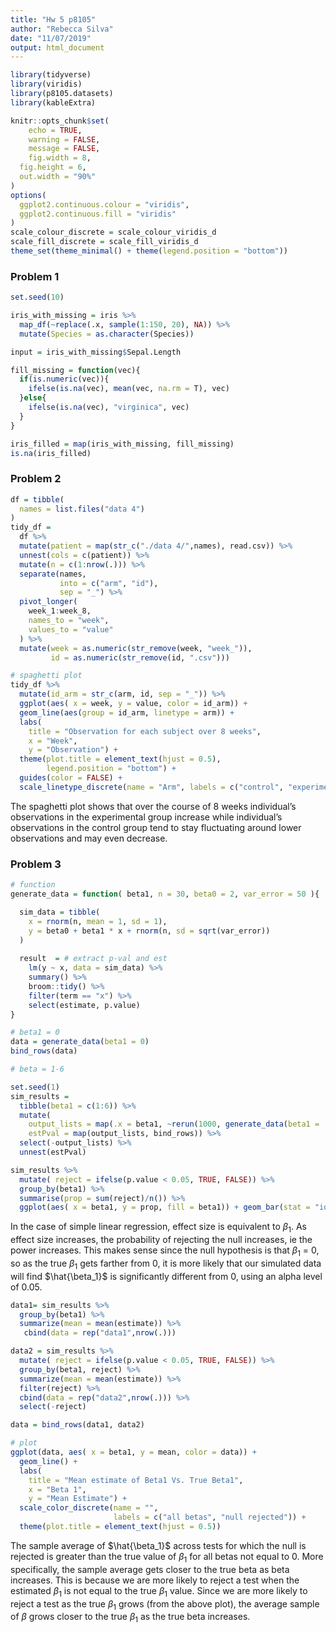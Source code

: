 ```yaml
---
title: "Hw 5 p8105"
author: "Rebecca Silva"
date: "11/07/2019"
output: html_document
---
```


```r
library(tidyverse)
library(viridis)
library(p8105.datasets)
library(kableExtra)

knitr::opts_chunk$set(
	echo = TRUE,
	warning = FALSE,
	message = FALSE,
	fig.width = 8, 
  fig.height = 6,
  out.width = "90%"
)
options(
  ggplot2.continuous.colour = "viridis",
  ggplot2.continuous.fill = "viridis"
)
scale_colour_discrete = scale_colour_viridis_d
scale_fill_discrete = scale_fill_viridis_d
theme_set(theme_minimal() + theme(legend.position = "bottom"))
```


### Problem 1 

```r
set.seed(10)

iris_with_missing = iris %>% 
  map_df(~replace(.x, sample(1:150, 20), NA)) %>%
  mutate(Species = as.character(Species))

input = iris_with_missing$Sepal.Length

fill_missing = function(vec){
  if(is.numeric(vec)){
    ifelse(is.na(vec), mean(vec, na.rm = T), vec)
  }else{
    ifelse(is.na(vec), "virginica", vec)
  }
}

iris_filled = map(iris_with_missing, fill_missing)
is.na(iris_filled)
```


### Problem 2 

```r
df = tibble(
  names = list.files("data 4")
)
tidy_df = 
  df %>% 
  mutate(patient = map(str_c("./data 4/",names), read.csv)) %>% 
  unnest(cols = c(patient)) %>% 
  mutate(n = c(1:nrow(.))) %>% 
  separate(names, 
           into = c("arm", "id"), 
           sep = "_") %>% 
  pivot_longer(
    week_1:week_8, 
    names_to = "week", 
    values_to = "value"
  ) %>% 
  mutate(week = as.numeric(str_remove(week, "week_")), 
         id = as.numeric(str_remove(id, ".csv")))
```

```r
# spaghetti plot 
tidy_df %>% 
  mutate(id_arm = str_c(arm, id, sep = "_")) %>% 
  ggplot(aes( x = week, y = value, color = id_arm)) + 
  geom_line(aes(group = id_arm, linetype = arm)) + 
  labs(
    title = "Observation for each subject over 8 weeks",
    x = "Week",
    y = "Observation") +
  theme(plot.title = element_text(hjust = 0.5), 
        legend.position = "bottom") +
  guides(color = FALSE) +
  scale_linetype_discrete(name = "Arm", labels = c("control", "experimental"))
```

The spaghetti plot shows that over the course of 8 weeks individual's observations in the experimental group increase while individual's observations in the control group tend to stay fluctuating around lower observations and may even decrease.  

### Problem 3

```r
# function
generate_data = function( beta1, n = 30, beta0 = 2, var_error = 50 ){

  sim_data = tibble(
    x = rnorm(n, mean = 1, sd = 1),
    y = beta0 + beta1 * x + rnorm(n, sd = sqrt(var_error))
  )
  
  result  = # extract p-val and est
    lm(y ~ x, data = sim_data) %>% 
    summary() %>% 
    broom::tidy() %>%  
    filter(term == "x") %>% 
    select(estimate, p.value)
}
```

```r
# beta1 = 0
data = generate_data(beta1 = 0)
bind_rows(data)
```


```r
# beta = 1-6

set.seed(1)
sim_results = 
  tibble(beta1 = c(1:6)) %>% 
  mutate(
    output_lists = map(.x = beta1, ~rerun(1000, generate_data(beta1 = .x))),
    estPval = map(output_lists, bind_rows)) %>% 
  select(-output_lists) %>% 
  unnest(estPval)
```

```r
sim_results %>% 
  mutate( reject = ifelse(p.value < 0.05, TRUE, FALSE)) %>% 
  group_by(beta1) %>% 
  summarise(prop = sum(reject)/n()) %>% 
  ggplot(aes( x = beta1, y = prop, fill = beta1)) + geom_bar(stat = "identity")
```

In the case of simple linear regression, effect size is equivalent to $\beta_1$. As effect size increases, the probability of rejecting the null increases, ie the power increases. This makes sense since the null hypothesis is that $\beta_1$ = 0, so as the true $\beta_1$ gets farther from 0, it is more likely that our simulated data will find $\hat{\beta_1}$ is significantly different from 0, using an alpha level of 0.05. 

```r
data1= sim_results %>% 
  group_by(beta1) %>% 
  summarize(mean = mean(estimate)) %>% 
   cbind(data = rep("data1",nrow(.)))

data2 = sim_results %>% 
  mutate( reject = ifelse(p.value < 0.05, TRUE, FALSE)) %>% 
  group_by(beta1, reject) %>% 
  summarize(mean = mean(estimate)) %>% 
  filter(reject) %>% 
  cbind(data = rep("data2",nrow(.))) %>% 
  select(-reject)

data = bind_rows(data1, data2)

# plot 
ggplot(data, aes( x = beta1, y = mean, color = data)) +
  geom_line() +
  labs(
    title = "Mean estimate of Beta1 Vs. True Beta1",
    x = "Beta 1",
    y = "Mean Estimate") +
  scale_color_discrete(name = "", 
                       labels = c("all betas", "null rejected")) +
  theme(plot.title = element_text(hjust = 0.5))

```

The sample average of $\hat{\beta_1}$ across tests for which the null is rejected is greater than the true value of $\beta_1$ for all betas not equal to 0. More specifically, the sample average gets closer to the true beta as beta increases. This is because we are more likely to reject a test when the estimated $\beta_1$ is not equal to the true $\beta_1$ value. Since we are more likely to reject a test as the true $\beta_1$ grows (from the above plot), the average sample of $\beta$ grows closer to the true $\beta_1$ as the true beta increases.
